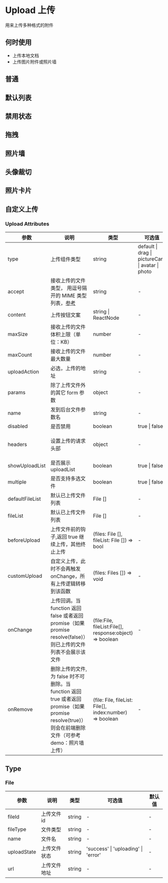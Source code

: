 # Upload 上传

用来上传多种格式的附件

## 何时使用

- 上传本地文档
- 上传图片附件或照片墙

## 普通


<DemoUpload />

## 默认列表


<DemoDefault />

## 禁用状态


<DemoBan />

## 拖拽


<DemoDrag />

## 照片墙


<DemoPictureWall />

## 头像裁切


<DemoHead />

## 照片卡片


<DemoPicture />

## 自定义上传


<DemoCustom />

### Upload Attributes

| 参数            | 说明                                                                                                                                                  | 类型                                                     | 可选值                                            | 默认值                                  |
| --------------- | ----------------------------------------------------------------------------------------------------------------------------------------------------- | -------------------------------------------------------- | ------------------------------------------------- | --------------------------------------- |
| type            | 上传组件类型                                                                                                                                          | string                                                   | default \| drag \| pictureCard \| avatar \| photo | default                                 |
| accept          | 接收上传的文件类型， 用逗号隔开的 MIME 类型列表，[参考](https://developer.mozilla.org/zh-CN/docs/Web/HTTP/Basics_of_HTTP/MIME_Types)                  | string                                                   | -                                                 | -                                       |
| content         | 上传按钮文案                                                                                                                                          | string \| ReactNode                                      | -                                                 |                                         |
| maxSize         | 接收上传的文件体积上限（单位：KB）                                                                                                                    | number                                                   | -                                                 | 上传                                    |
| maxCount        | 接收上传的文件最大数量                                                                                                                                | number                                                   | -                                                 | 上传                                    |
| uploadAction    | 必选，上传的地址                                                                                                                                      | string                                                   | -                                                 | -                                       |
| params          | 除了上传文件外的其它 form 参数                                                                                                                        | object                                                   | -                                                 | -                                       |
| name            | 发到后台文件参数名                                                                                                                                    | string                                                   | -                                                 | file                                    |
| disabled        | 是否禁用                                                                                                                                              | boolean                                                  | true \| false                                     | false                                   |
| headers         | 设置上传的请求头部                                                                                                                                    | object                                                   | -                                                 | {'Content-type': 'multipart/form-data'} |
| showUploadList  | 是否展示 uploadList                                                                                                                                   | boolean                                                  | true \| false                                     | true                                    |
| multiple        | 是否支持多选文件                                                                                                                                      | boolean                                                  | true \| false                                     | false                                   |
| defaultFileList | 默认已上传文件列表                                                                                                                                    | File []                                                  | -                                                 | 无                                      |
| fileList        | 默认已上传文件列表                                                                                                                                    | File []                                                  | -                                                 | 无                                      |
| beforeUpload    | 上传文件前的钩子,返回 true 继续上传，其他终止上传                                                                                                     | (files: File [], fileList: File []) => bool              | -                                                 | 一个返回 true 的空函数                  |
| customUpload    | 自定义上传，此时不会再触发 onChange，所有上传逻辑转移到该函数                                                                                         | (files: Files []) => void                                | -                                                 | -                                       |
| onChange        | 上传回调。当 function 返回 false 或者返回 promise（如果 promise resolve(false)）则已上传的文件列表不会展示该文件                                      | (file:File, fileList:File[], response:object) => boolean | -                                                 | -                                       |
| onRemove        | 删除上传的文件,为 false 时不可删除。当 function 返回 true 或者返回 promise（如果 promise resolve(true)）则会在前端删除文件（可参考 demo：照片墙上传） | (file: File, fileList: File[], index:number) => boolean  | -                                                 | 一个返回 true 的空函数，即前端删除      |

## Type

### File

| 参数        | 说明         | 类型   | 可选值                              | 默认值 |
| ----------- | ------------ | ------ | ----------------------------------- | ------ |
| fileId      | 上传文件 id  | string | -                                   | -      |
| fileType    | 文件类型     | string | -                                   | -      |
| name        | 文件名       | string | -                                   | -      |
| uploadState | 上传文件状态 | string | 'success' \| 'uploading' \| 'error' | -      |
| url         | 上传文件地址 | string | -                                   | -      |
